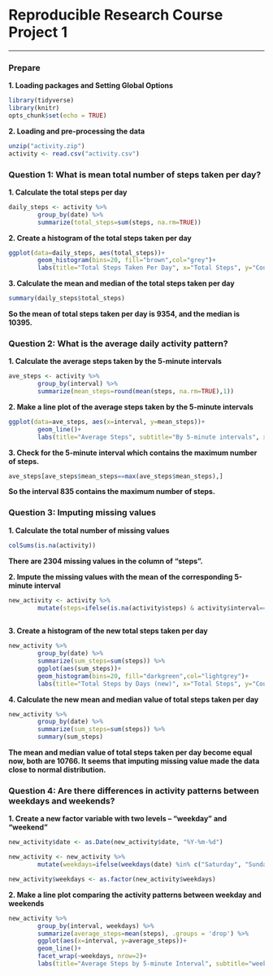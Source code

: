 # Reproducible Research Course Project 1
***  
  
### Prepare  

**1. Loading packages and Setting Global Options**

```r
library(tidyverse)
library(knitr)
opts_chunk$set(echo = TRUE)
```
  
  
**2. Loading and pre-processing the data**

```r
unzip("activity.zip")
activity <- read.csv("activity.csv")
```
  
  
### Question 1: What is mean total number of steps taken per day?
  
**1. Calculate the total steps per day**

```r
daily_steps <- activity %>% 
        group_by(date) %>% 
        summarize(total_steps=sum(steps, na.rm=TRUE))
```
  
      
**2. Create a histogram of the total steps taken per day**  

```r
ggplot(data=daily_steps, aes(total_steps))+
        geom_histogram(bins=20, fill="brown",col="grey")+
        labs(title="Total Steps Taken Per Day", x="Total Steps", y="Count")
```
  
  
**3. Calculate the mean and median of the total steps taken per day**

```r
summary(daily_steps$total_steps)
```

**So the mean of total steps taken per day is 9354, and the median is 10395.**  
  
     
### Question 2: What is the average daily activity pattern?  
  
  
**1. Calculate the average steps taken by the 5-minute intervals**

```r
ave_steps <- activity %>% 
        group_by(interval) %>% 
        summarize(mean_steps=round(mean(steps, na.rm=TRUE),1))
```
  
  
**2. Make a line plot of the average steps taken by the 5-minute intervals**

```r
ggplot(data=ave_steps, aes(x=interval, y=mean_steps))+
        geom_line()+
        labs(title="Average Steps", subtitle="By 5-minute intervals", x="5-minute intervals", y="Average Steps")
```
  
  
**3. Check for the 5-minute interval which contains the maximum number of steps.**

```r
ave_steps[ave_steps$mean_steps==max(ave_steps$mean_steps),]
```

**So the interval 835 contains the maximum number of steps.**  
  
  
### Question 3: Imputing missing values
  
  
**1. Calculate the total number of missing values**

```r
colSums(is.na(activity))
```

**There are 2304 missing values in the column of "steps".**
  
  
**2. Impute the missing values with the mean of the corresponding 5-minute interval**

```r
new_activity <- activity %>% 
        mutate(steps=ifelse(is.na(activity$steps) & activity$interval==ave_steps$interval, ave_steps$mean_steps, activity$steps))
        
```
  
  
**3. Create a histogram of the new total steps taken per day** 

```r
new_activity %>% 
        group_by(date) %>% 
        summarize(sum_steps=sum(steps)) %>% 
        ggplot(aes(sum_steps))+
        geom_histogram(bins=20, fill="darkgreen",col="lightgrey")+
        labs(title="Total Steps by Days (new)", x="Total Steps", y="Count")
```
  
  
**4. Calculate the new mean and median value of total steps taken per day**

```r
new_activity %>% 
        group_by(date) %>% 
        summarize(sum_steps=sum(steps)) %>% 
        summary(sum_steps)
```

**The mean and median value of total steps taken per day become equal now, both are 10766. It seems that imputing missing value made the data close to normal distribution.**
  
  
### Question 4: Are there differences in activity patterns between weekdays and weekends?
  
  
**1. Create a new factor variable with two levels -- "weekday" and "weekend"**

```r
new_activity$date <- as.Date(new_activity$date, "%Y-%m-%d")

new_activity <- new_activity %>% 
        mutate(weekdays=ifelse(weekdays(date) %in% c("Saturday", "Sunday"), "weekend", "weekday"))

new_activity$weekdays <- as.factor(new_activity$weekdays)
```
  
  
**2. Make a line plot comparing the activity patterns between weekday and weekends**

```r
new_activity %>% 
        group_by(interval, weekdays) %>% 
        summarize(average_steps=mean(steps), .groups = 'drop') %>% 
        ggplot(aes(x=interval, y=average_steps))+
        geom_line()+
        facet_wrap(~weekdays, nrow=2)+
        labs(title="Average Steps by 5-minute Interval", subtitle="weekday VS weekend", x="Interval", y="Number of Steps")
```

